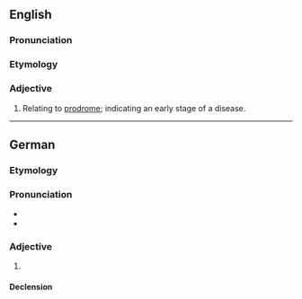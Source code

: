 ==English==

===Pronunciation===
{{rfp|en}}

===Etymology===
{{suffix|en|prodrome|al}}

===Adjective===
{{en-adj}}

# Relating to [[prodrome]]; indicating an early stage of a disease.

----

==German==

===Etymology===
{{suffix|Prodrom|al|lang=de}}

===Pronunciation===
* {{IPA|/ˌprodʀoˈmaːl/|lang=de}}
* {{rhymes|aːl|lang=de}}

===Adjective===
{{de-adj|-}}

# {{l|de|prodromal}}

====Declension====
{{de-decl-adj-notcomp-nopred|prodromal}}